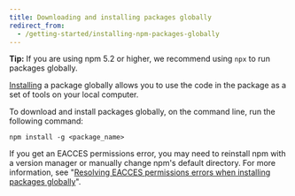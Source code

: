 ```yaml
---
title: Downloading and installing packages globally
redirect_from:
  - /getting-started/installing-npm-packages-globally
---
```


<Note>

**Tip:** If you are using npm 5.2 or higher, we recommend using `npx` to run packages globally.

</Note>

[Installing][cli-install] a package globally allows you to use the code in the package as a set of tools on your local computer.

To download and install packages globally, on the command line, run the following command:

```
npm install -g <package_name>
```

If you get an EACCES permissions error, you may need to reinstall npm with a version manager or manually change npm's default directory. For more information, see "[Resolving EACCES permissions errors when installing packages globally][perm-errors]".


[cli-install]: /cli/install
[perm-errors]: resolving-eacces-permissions-errors-when-installing-packages-globally
